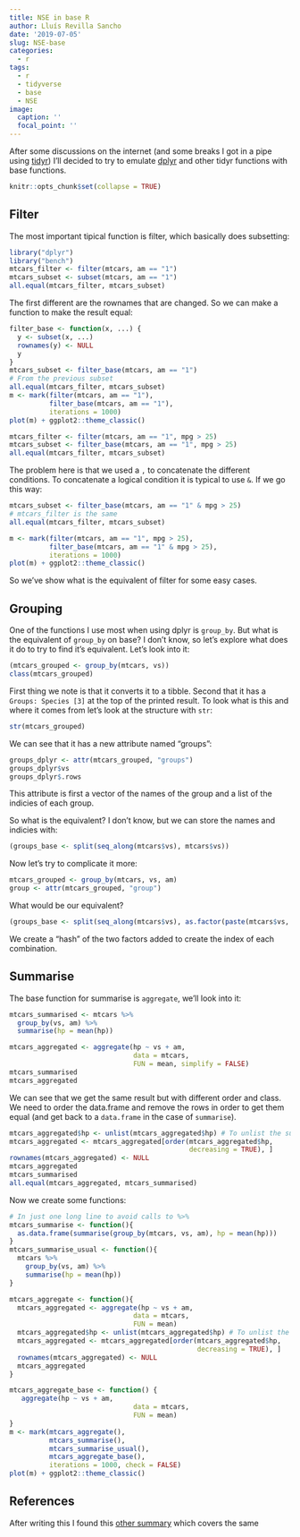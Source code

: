```yaml
---
title: NSE in base R
author: Lluís Revilla Sancho
date: '2019-07-05'
slug: NSE-base
categories:
  - r
tags:
  - r
  - tidyverse
  - base
  - NSE
image:
  caption: ''
  focal_point: ''
---
```


After some discussions on the internet (and some breaks I got in a pipe using [tidyr](https://cran.r-project.org/package=tidyr)) I'll decided to try to emulate [dplyr](https://cran.r-project.org/package=dplyr) and other tidyr functions with base functions.

```r
knitr::opts_chunk$set(collapse = TRUE)
```


## Filter

The most important tipical function is filter, which basically does subsetting:

```r
library("dplyr")
library("bench")
mtcars_filter <- filter(mtcars, am == "1")
mtcars_subset <- subset(mtcars, am == "1")
all.equal(mtcars_filter, mtcars_subset)
```

The first different are the rownames that are changed. 
So we can make a function to make the result equal:

```r
filter_base <- function(x, ...) {
  y <- subset(x, ...)
  rownames(y) <- NULL
  y
}
mtcars_subset <- filter_base(mtcars, am == "1")
# From the previous subset
all.equal(mtcars_filter, mtcars_subset)
m <- mark(filter(mtcars, am == "1"), 
          filter_base(mtcars, am == "1"),
          iterations = 1000)
plot(m) + ggplot2::theme_classic()
```

```r
mtcars_filter <- filter(mtcars, am == "1", mpg > 25)
mtcars_subset <- filter_base(mtcars, am == "1", mpg > 25)
all.equal(mtcars_filter, mtcars_subset)
```
The problem here is that we used a `,` to concatenate the different conditions.
To concatenate a logical condition it is typical to use `&`. If we go this way:
```r
mtcars_subset <- filter_base(mtcars, am == "1" & mpg > 25)
# mtcars_filter is the same
all.equal(mtcars_filter, mtcars_subset)

m <- mark(filter(mtcars, am == "1", mpg > 25),
          filter_base(mtcars, am == "1" & mpg > 25),
          iterations = 1000)
plot(m) + ggplot2::theme_classic()
```

So we've show what is the equivalent of filter for some easy cases.

## Grouping

One of the functions I use most when using dplyr is `group_by`. 
But what is the equivalent of `group_by` on base? 
I don't know, so let's explore what does it do to try to find it's equivalent. 
Let's look into it:

```r
(mtcars_grouped <- group_by(mtcars, vs))
class(mtcars_grouped)
```

First thing we note is that it converts it to a tibble. Second that it has a 
`Groups: Species [3]` at the top of the printed result. To look what is this and where it comes from let's look at the structure with `str`:

```r
str(mtcars_grouped)
``` 
We can see that it has a new attribute named "groups":

```r
groups_dplyr <- attr(mtcars_grouped, "groups")
groups_dplyr$vs
groups_dplyr$.rows
```
This attribute is first a vector of the names of the group and a list of the indicies of each group.

So what is the equivalent? I don't know, but we can store the names and indicies with:

```r
(groups_base <- split(seq_along(mtcars$vs), mtcars$vs))
```

Now let's try to complicate it more:

```r
mtcars_grouped <- group_by(mtcars, vs, am)
group <- attr(mtcars_grouped, "group")
```

What would be our equivalent?

```r
(groups_base <- split(seq_along(mtcars$vs), as.factor(paste(mtcars$vs, mtcars$am))))
```
We create a "hash" of the two factors added to create the index of each combination.

## Summarise

The base function for summarise is `aggregate`, we'll look into it:

```r
mtcars_summarised <- mtcars %>% 
  group_by(vs, am) %>% 
  summarise(hp = mean(hp))

mtcars_aggregated <- aggregate(hp ~ vs + am,
                               data = mtcars, 
                               FUN = mean, simplify = FALSE)
mtcars_summarised
mtcars_aggregated
```

We can see that we get the same result but with different order and class. 
We need to order the data.frame and remove the rows in order to get them equal 
(and get back to a `data.frame` in the case of `summarise`).

```r
mtcars_aggregated$hp <- unlist(mtcars_aggregated$hp) # To unlist the summary
mtcars_aggregated <- mtcars_aggregated[order(mtcars_aggregated$hp, 
                                             decreasing = TRUE), ]
rownames(mtcars_aggregated) <- NULL
mtcars_aggregated
mtcars_summarised
all.equal(mtcars_aggregated, mtcars_summarised)
```

Now we create some functions:

```r
# In just one long line to avoid calls to %>% 
mtcars_summarise <- function(){ 
  as.data.frame(summarise(group_by(mtcars, vs, am), hp = mean(hp)))
}
mtcars_summarise_usual <- function(){ 
  mtcars %>% 
    group_by(vs, am) %>% 
    summarise(hp = mean(hp))
}

mtcars_aggregate <- function(){ 
  mtcars_aggregated <- aggregate(hp ~ vs + am,
                               data = mtcars, 
                               FUN = mean)
  mtcars_aggregated$hp <- unlist(mtcars_aggregated$hp) # To unlist the summary
  mtcars_aggregated <- mtcars_aggregated[order(mtcars_aggregated$hp, 
                                               decreasing = TRUE), ]
  rownames(mtcars_aggregated) <- NULL
  mtcars_aggregated
}

mtcars_aggregate_base <- function() {
   aggregate(hp ~ vs + am,
                               data = mtcars, 
                               FUN = mean)
}
m <- mark(mtcars_aggregate(), 
          mtcars_summarise(),
          mtcars_summarise_usual(), 
          mtcars_aggregate_base(),
          iterations = 1000, check = FALSE)
plot(m) + ggplot2::theme_classic()
```


## References

After writing this I found this [other summary](https://tavareshugo.github.io/data_carpentry_extras/base-r_tidyverse_equivalents/base-r_tidyverse_equivalents.html) which covers the same
